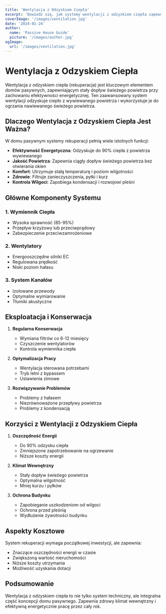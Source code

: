 ```yaml
---
title: 'Wentylacja z Odzyskiem Ciepła'
excerpt: 'Dowiedz się, jak systemy wentylacji z odzyskiem ciepła zapewniają świeże powietrze przy zachowaniu efektywności energetycznej w domach pasywnych.'
coverImage: '/images/ventilation.jpg'
date: '2024-01-24'
author:
  name: 'Passive House Guide'
  picture: '/images/author.jpg'
ogImage:
  url: '/images/ventilation.jpg'
---
```


# Wentylacja z Odzyskiem Ciepła

Wentylacja z odzyskiem ciepła (rekuperacja) jest kluczowym elementem domów pasywnych, zapewniającym stały dopływ świeżego powietrza przy zachowaniu efektywności energetycznej. Ten zaawansowany system wentylacji odzyskuje ciepło z wywiewanego powietrza i wykorzystuje je do ogrzania nawiewanego świeżego powietrza.

## Dlaczego Wentylacja z Odzyskiem Ciepła Jest Ważna?

W domu pasywnym systemy rekuperacji pełnią wiele istotnych funkcji:

- **Efektywność Energetyczna**: Odzyskuje do 90% ciepła z powietrza wywiewanego
- **Jakość Powietrza**: Zapewnia ciągły dopływ świeżego powietrza bez otwierania okien
- **Komfort**: Utrzymuje stałą temperaturę i poziom wilgotności
- **Zdrowie**: Filtruje zanieczyszczenia, pyłki i kurz
- **Kontrola Wilgoci**: Zapobiega kondensacji i rozwojowi pleśni

## Główne Komponenty Systemu

### 1. Wymiennik Ciepła
- Wysoka sprawność (85-95%)
- Przepływ krzyżowy lub przeciwprądowy
- Zabezpieczenie przeciwzamrożeniowe

### 2. Wentylatory
- Energooszczędne silniki EC
- Regulowana prędkość
- Niski poziom hałasu

### 3. System Kanałów
- Izolowane przewody
- Optymalne wymiarowanie
- Tłumiki akustyczne

## Eksploatacja i Konserwacja

1. **Regularna Konserwacja**
   - Wymiana filtrów co 6-12 miesięcy
   - Czyszczenie wentylatorów
   - Kontrola wymiennika ciepła

2. **Optymalizacja Pracy**
   - Wentylacja sterowana potrzebami
   - Tryb letni z bypassem
   - Ustawienia zimowe

3. **Rozwiązywanie Problemów**
   - Problemy z hałasem
   - Niezrównoważone przepływy powietrza
   - Problemy z kondensacją

## Korzyści z Wentylacji z Odzyskiem Ciepła

1. **Oszczędność Energii**
   - Do 90% odzysku ciepła
   - Zmniejszone zapotrzebowanie na ogrzewanie
   - Niższe koszty energii

2. **Klimat Wewnętrzny**
   - Stały dopływ świeżego powietrza
   - Optymalna wilgotność
   - Mniej kurzu i pyłków

3. **Ochrona Budynku**
   - Zapobieganie uszkodzeniom od wilgoci
   - Ochrona przed pleśnią
   - Wydłużenie żywotności budynku

## Aspekty Kosztowe

System rekuperacji wymaga początkowej inwestycji, ale zapewnia:
- Znaczące oszczędności energii w czasie
- Zwiększoną wartość nieruchomości
- Niższe koszty utrzymania
- Możliwość uzyskania dotacji

## Podsumowanie

Wentylacja z odzyskiem ciepła to nie tylko system techniczny, ale integralna część koncepcji domu pasywnego. Zapewnia zdrowy klimat wewnętrzny i efektywną energetycznie pracę przez cały rok.
